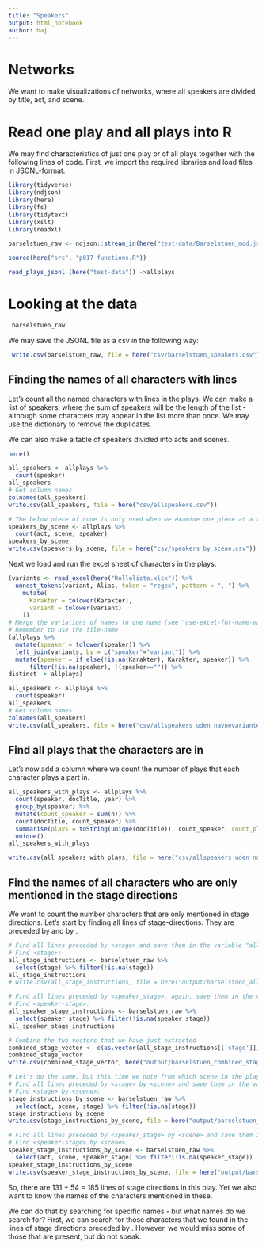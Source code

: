```yaml
---
title: "Speakers"
output: html_notebook
author: baj
---
```


# Networks
We want to make visualizations of networks, where all speakers are divided by title, act, and scene.

# Read one play and all plays into R
We may find characteristics of just one play or of all plays together with the following lines of code.
First, we import the required libraries and load files in JSONL-format.


```r
library(tidyverse)
library(ndjson)
library(here)
library(fs)
library(tidytext)
library(xslt)
library(readxl)

barselstuen_raw <- ndjson::stream_in(here("test-data/Barselstuen_mod.jsonl")) %>% tibble()

source(here("src", "p017-functions.R"))

read_plays_jsonl (here("test-data")) ->allplays
```

# Looking at the data

```r
 barselstuen_raw
```

We may save the JSONL file as a csv in the following way:

```r
 write.csv(barselstuen_raw, file = here("csv/barselstuen_speakers.csv"))

```

## Finding the names of all characters with lines

Let's count all the named characters with lines in the plays.
We can make a list of speakers, where the sum of speakers will be the length of the list - although some characters may appear in the list more than once.
We may use the dictionary to remove the duplicates.

We can also make a table of speakers divided into acts and scenes. 

```r
here()

all_speakers <- allplays %>% 
  count(speaker)
all_speakers
# Get column names
colnames(all_speakers)
write.csv(all_speakers, file = here("csv/allspeakers.csv"))

# The below piece of code is only used when we examine one piece at a time.
speakers_by_scene <- allplays %>% 
  count(act, scene, speaker)
speakers_by_scene
write.csv(speakers_by_scene, file = here("csv/speakers_by_scene.csv"))
```

Next we load and run the excel sheet of characters in the plays:

```r
(variants <- read_excel(here("Rolleliste.xlsx")) %>% 
  unnest_tokens(variant, Alias, token = "regex", pattern = ", ") %>% 
    mutate(
      Karakter = tolower(Karakter),
      variant = tolower(variant)
    ))
# Merge the variations of names to one name (see "use-excel-for-name-variants.Rmd")
# Remember to use the file-name
(allplays %>% 
  mutate(speaker = tolower(speaker)) %>% 
  left_join(variants, by = c("speaker"="variant")) %>% 
  mutate(speaker = if_else(!is.na(Karakter), Karakter, speaker)) %>%
      filter(!is.na(speaker), !(speaker=="")) %>%
distinct -> allplays)

all_speakers <- allplays %>% 
  count(speaker)
all_speakers
# Get column names
colnames(all_speakers)
write.csv(all_speakers, file = here("csv/allspeakers uden navnevarianter.csv"))

```

## Find all plays that the characters are in

Let's now add a column where we count the number of plays that each character plays a part in.


```r
all_speakers_with_plays <- allplays %>% 
  count(speaker, docTitle, year) %>%
  group_by(speaker) %>%
  mutate(count_speaker = sum(n)) %>%
  count(docTitle, count_speaker) %>%
  summarise(plays = toString(unique(docTitle)), count_speaker, count_plays = sum(n)) %>%
  unique()
all_speakers_with_plays

write.csv(all_speakers_with_plays, file = here("csv/allspeakers uden navnevarianter med stykker.csv"))

```

## Find the names of all characters who are only mentioned in the stage directions

We want to count the number characters that are only mentioned in stage directions. Let's start by finding all lines of stage-directions. They are preceded by <stage> and by <speaker_stage>.

```r
# Find all lines preceded by <stage> and save them in the variable "all_stage_instructions"
# Find <stage>:
all_stage_instructions <- barselstuen_raw %>%
  select(stage) %>% filter(!is.na(stage))
all_stage_instructions
# write.csv(all_stage_instructions, file = here("output/barselstuen_all_stage_instructions.csv"))

# Find all lines preceded by <speaker_stage>, again, save them in the variable "all_stage_instructions"
# Find <speaker-stage>:
all_speaker_stage_instructions <- barselstuen_raw %>%
  select(speaker_stage) %>% filter(!is.na(speaker_stage))
all_speaker_stage_instructions

# Combine the two vectors that we have just extracted
combined_stage_vector <- c(as.vector(all_stage_instructions[['stage']]), as.vector(all_speaker_stage_instructions[['speaker_stage']]))
combined_stage_vector
write.csv(combined_stage_vector, here("output/barselstuen_combined_stage_instructions.csv"))

# Let's do the same, but this time we note from which scene in the play each stage direction is taken. 
# Find all lines preceded by <stage> by <scene> and save them in the variable "stage_instructions_by_scene"
# Find <stage> by <scene>:
stage_instructions_by_scene <- barselstuen_raw %>%
  select(act, scene, stage) %>% filter(!is.na(stage))
stage_instructions_by_scene
write.csv(stage_instructions_by_scene, file = here("output/barselstuen_stage_instructions_by_scene.csv"))

# Find all lines preceded by <speaker_stage> by <scene> and save them in the variable "stage_instructions_by_scene"
# Find <speaker-stage> by <scene>:
speaker_stage_instructions_by_scene <- barselstuen_raw %>%
  select(act, scene, speaker_stage) %>% filter(!is.na(speaker_stage))
speaker_stage_instructions_by_scene
write.csv(speaker_stage_instructions_by_scene, file = here("output/barselstuen_speaker_stage_instructions_by_scene.csv"))

```

So, there are 131 + 54 = 185 lines of stage directions in this play. Yet we also want to know the names of the characters mentioned in these. 

We can do that by searching for specific names - but what names do we search for? First, we can search for those characters that we found in the lines of stage directions preceded by <speaker>. However, we would miss some of those that are present, but do not speak.

